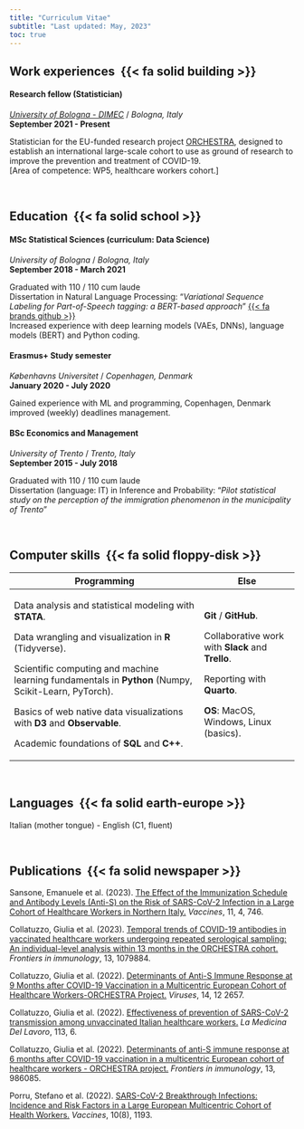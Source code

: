 ```yaml
---
title: "Curriculum Vitae"
subtitle: "Last updated: May, 2023"
toc: true
---
```


## Work experiences  {{< fa solid building >}}

#### Research fellow (Statistician)

[*University of Bologna - DIMEC*](https://dimec.unibo.it/it/index.html) / *Bologna, Italy*\
**September 2021 - Present**

Statistician for the EU-funded research project [ORCHESTRA](https://orchestra-cohort.eu/), designed to establish an international large-scale cohort to use as ground of research to improve the prevention and treatment of COVID-19.  \
\[Area of competence: WP5, healthcare workers cohort.\]

&nbsp;

## Education  {{< fa solid school >}}

#### MSc Statistical Sciences (curriculum: Data Science)

*University of Bologna* / *Bologna, Italy*\
**September 2018 - March 2021**

Graduated with 110 / 110 cum laude\
Dissertation in Natural Language Processing: "*Variational Sequence Labeling for Part-of-Speech tagging: a BERT-based approach*" [{{< fa brands github >}}](https://github.com/giorgia-dit/vsl)\
Increased experience with deep learning models (VAEs, DNNs), language models (BERT) and Python coding.

#### Erasmus+ Study semester

*Københavns Universitet* / *Copenhagen, Denmark*\
**January 2020 - July 2020**

Gained experience with ML and programming, Copenhagen, Denmark improved (weekly) deadlines management.

#### BSc Economics and Management

*University of Trento* / *Trento, Italy*\
**September 2015 - July 2018**

Graduated with 110 / 110 cum laude\
Dissertation (language: IT) in Inference and Probability: "*Pilot statistical study on the perception of the immigration phenomenon in the municipality of Trento*"

&nbsp;

## Computer skills  {{< fa solid floppy-disk >}}

+------------------------------------------------------------------------------------------------------+---------------------------------------------------+
| Programming                                                                                          | Else                                              |
+======================================================================================================+===================================================+
| Data analysis and statistical modeling with **STATA**.                                               | **Git** / **GitHub**.                             |
|                                                                                                      |                                                   |
| Data wrangling and visualization in **R** (Tidyverse).                                               | Collaborative work with **Slack** and **Trello**. |
|                                                                                                      |                                                   |
| Scientific computing and machine learning fundamentals in **Python** (Numpy, Scikit-Learn, PyTorch). | Reporting with **Quarto**.                        |
|                                                                                                      |                                                   |
| Basics of web native data visualizations with **D3** and **Observable**.                             | **OS**: MacOS, Windows, Linux (basics).           |
|                                                                                                      |                                                   |
| Academic foundations of **SQL** and **C++**.                                                         |                                                   |
+------------------------------------------------------------------------------------------------------+---------------------------------------------------+

&nbsp;

## Languages  {{< fa solid earth-europe >}}

Italian (mother tongue) - English (C1, fluent)

&nbsp;

## Publications  {{< fa solid newspaper >}}

Sansone, Emanuele et al. (2023). [The Effect of the Immunization Schedule and Antibody Levels (Anti-S) on the Risk of SARS-CoV-2 Infection in a Large Cohort of Healthcare Workers in Northern Italy.](https://pubmed.ncbi.nlm.nih.gov/37112658/) *Vaccines*, 11, 4, 746.

Collatuzzo, Giulia et al. (2023). [Temporal trends of COVID-19 antibodies in vaccinated healthcare workers undergoing repeated serological sampling: An individual-level analysis within 13 months in the ORCHESTRA cohort.](https://pubmed.ncbi.nlm.nih.gov/36713452/) *Frontiers in immunology*, 13, 1079884.

Collatuzzo, Giulia et al. (2022). [Determinants of Anti-S Immune Response at 9 Months after COVID-19 Vaccination in a Multicentric European Cohort of Healthcare Workers-ORCHESTRA Project.](https://pubmed.ncbi.nlm.nih.gov/36560660/) *Viruses*, 14, 12 2657.

Collatuzzo, Giulia et al. (2022). [Effectiveness of prevention of SARS-CoV-2 transmission among unvaccinated Italian healthcare workers.](https://pubmed.ncbi.nlm.nih.gov/36475504/) *La Medicina Del Lavoro*, 113, 6.

Collatuzzo, Giulia et al. (2022). [Determinants of anti-S immune response at 6 months after COVID-19 vaccination in a multicentric European cohort of healthcare workers - ORCHESTRA project.](https://pubmed.ncbi.nlm.nih.gov/36248889/) *Frontiers in immunology*, 13, 986085.

Porru, Stefano et al. (2022). [SARS-CoV-2 Breakthrough Infections: Incidence and Risk Factors in a Large European Multicentric Cohort of Health Workers.](https://pubmed.ncbi.nlm.nih.gov/36016081/) *Vaccines*, 10(8), 1193.